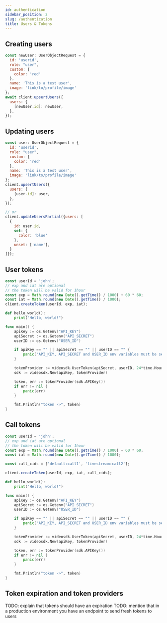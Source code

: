 ```yaml
---
id: authentication
sidebar_position: 2
slug: /authentication
title: Users & Tokens
---
```



## Creating users

<Tabs groupId="examples">
<TabItem value="js" label="JavaScript">

```js
const newUser: UserObjectRequest = {
  id: 'userid',
  role: "user",
  custom: {
    color: 'red'
  },
  name: 'This is a test user',
  image: 'link/to/profile/image'
};
await client.upsertUsers({
  users: {
    [newUser.id]: newUser,
  },
});
```

</TabItem>
</Tabs>

## Updating users

<Tabs groupId="examples">
<TabItem value="js" label="JavaScript">

```js
const user: UserObjectRequest = {
  id: 'userid',
  role: "user",
  custom: {
    color: 'red'
  },
  name: 'This is a test user',
  image: 'link/to/profile/image'
};
client.upsertUsers({
  users: {
    [user.id]: user,
  },
});

// or
client.updateUsersPartial({users: [
  {
    id: user.id,
	set: {
	  color: 'blue'
	},
	unset: ['name'],
  }
]});
```

</TabItem>
</Tabs>

## User tokens

<Tabs groupId="examples">
<TabItem value="js" label="JavaScript">

```js
const userId = 'john';
// exp and iat are optional
// the token will be valid for 1hour
const exp = Math.round(new Date().getTime() / 1000) + 60 * 60;
const iat = Math.round(new Date().getTime() / 1000);
client.createToken(userId, exp, iat);
```

</TabItem>
<TabItem value="py" label="Python">

```py
def hello_world():
    print("Hello, world!")
```

</TabItem>
<TabItem value="go" label="Golang">

```go
func main() {
	apiKey := os.Getenv("API_KEY")
	apiSecret := os.Getenv("API_SECRET")
	userID := os.Getenv("USER_ID")

	if apiKey == "" || apiSecret == "" || userID == "" {
		panic("API_KEY, API_SECRET and USER_ID env variables must be set")
	}

	tokenProvider := videosdk.UserToken(apiSecret, userID, 24*time.Hour)
	sdk := videosdk.New(apiKey, tokenProvider)

	token, err := tokenProvider(sdk.APIKey())
	if err != nil {
		panic(err)
	}

	fmt.Println("token ->", token)
}
```

</TabItem>
</Tabs>

## Call tokens

<Tabs groupId="examples">
<TabItem value="js" label="JavaScript">

```js
const userId = 'john';
// exp and iat are optional
// the token will be valid for 1hour
const exp = Math.round(new Date().getTime() / 1000) + 60 * 60;
const iat = Math.round(new Date().getTime() / 1000);

const call_cids = ['default:call1', 'livestream:call2'];

client.createToken(userId, exp, iat, call_cids);
```

</TabItem>
<TabItem value="py" label="Python">

```py
def hello_world():
    print("Hello, world!")
```

</TabItem>
<TabItem value="go" label="Golang">

```go
func main() {
	apiKey := os.Getenv("API_KEY")
	apiSecret := os.Getenv("API_SECRET")
	userID := os.Getenv("USER_ID")

	if apiKey == "" || apiSecret == "" || userID == "" {
		panic("API_KEY, API_SECRET and USER_ID env variables must be set")
	}

	tokenProvider := videosdk.UserToken(apiSecret, userID, 24*time.Hour)
	sdk := videosdk.New(apiKey, tokenProvider)

	token, err := tokenProvider(sdk.APIKey())
	if err != nil {
		panic(err)
	}

	fmt.Println("token ->", token)
}
```

</TabItem>
</Tabs>

## Token expiration and token providers

TODO: explain that tokens should have an expiration
TODO: mention that in a production environment you have an endpoint to send fresh tokens to users
